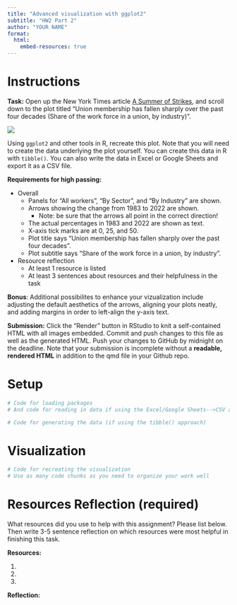 ```yaml
---
title: "Advanced visualization with ggplot2"
subtitle: "HW2 Part 2"
author: "YOUR NAME"
format: 
  html:
    embed-resources: true
---
```


# Instructions

**Task:** Open up the New York Times article [A Summer of Strikes](https://www.nytimes.com/interactive/2023/09/03/business/economy/strikes-union-sag-uaw.html), and scroll down to the plot titled "Union membership has fallen sharply over the past four decades (Share of the work force in a union, by industry)".

![](http://bcheggeseth.github.io/212_spring_2025/images/challenge-2-goal.png)

Using `ggplot2` and other tools in R, recreate this plot. Note that you will need to create the data underlying the plot yourself. You can create this data in R with `tibble()`. You can also write the data in Excel or Google Sheets and export it as a CSV file.

**Requirements for high passing:**

- Overall
  - Panels for "All workers", "By Sector", and "By Industry" are shown.
  - Arrows showing the change from 1983 to 2022 are shown.
    - Note: be sure that the arrows all point in the correct direction!
  - The actual percentages in 1983 and 2022 are shown as text.
  - X-axis tick marks are at 0, 25, and 50.
  - Plot title says "Union membership has fallen sharply over the past four decades".
  - Plot subtitle says "Share of the work force in a union, by industry".
- Resource reflection
    - At least 1 resource is listed
    - At least 3 sentences about resources and their helpfulness in the task

**Bonus**: Additional possibilites to enhance your vizualization include adjusting the default aesthetics of the arrows, aligning your plots neatly, and adding margins in order to left-align the y-axis text. 

**Submission:** Click the "Render" button in RStudio to knit a self-contained HTML with all images embedded. Commit and push changes to this file as well as the generated HTML. Push your changes to GitHub by midnight on the deadline. Note that your submission is incomplete without a **readable, rendered HTML** in addition to the qmd file in your Github repo.





# Setup

```r
# Code for loading packages
# And code for reading in data if using the Excel/Google Sheets-->CSV approach
```

```r
# Code for generating the data (if using the tibble() approach)
```




# Visualization


```r
# Code for recreating the visualization
# Use as many code chunks as you need to organize your work well
```



# Resources Reflection (required)

What resources did you use to help with this assignment? Please list below. Then write 3-5 sentence reflection on which resources were most helpful in finishing this task.

**Resources:**

1.
2.
3.

**Reflection:**





